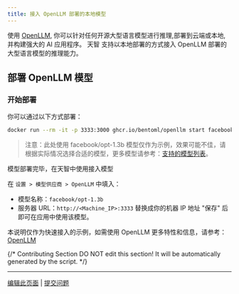 ```yaml
---
title: 接入 OpenLLM 部署的本地模型
---
```



使用 [OpenLLM](https://github.com/bentoml/OpenLLM), 你可以针对任何开源大型语言模型进行推理,部署到云端或本地,并构建强大的 AI 应用程序。
天智 支持以本地部署的方式接入 OpenLLM 部署的大型语言模型的推理能力。

## 部署 OpenLLM 模型
### 开始部署

你可以通过以下方式部署：

```bash
docker run --rm -it -p 3333:3000 ghcr.io/bentoml/openllm start facebook/opt-1.3b --backend pt
```
> 注意：此处使用 facebook/opt-1.3b 模型仅作为示例，效果可能不佳，请根据实际情况选择合适的模型，更多模型请参考：[支持的模型列表](https://github.com/bentoml/OpenLLM#-supported-models)。


模型部署完毕，在天智中使用接入模型

   在 `设置 > 模型供应商 > OpenLLM` 中填入：

   - 模型名称：`facebook/opt-1.3b`
   - 服务器 URL：`http://<Machine_IP>:3333` 替换成你的机器 IP 地址
   "保存" 后即可在应用中使用该模型。

本说明仅作为快速接入的示例，如需使用 OpenLLM 更多特性和信息，请参考：[OpenLLM](https://github.com/bentoml/OpenLLM)

{/*
Contributing Section
DO NOT edit this section!
It will be automatically generated by the script.
*/}

---

[编辑此页面](https://github.com/langgenius/dify-docs/edit/main/zh-hans/development/models-integration/openllm.mdx) | [提交问题](https://github.com/langgenius/dify-docs/issues/new?template=docs.yml)

